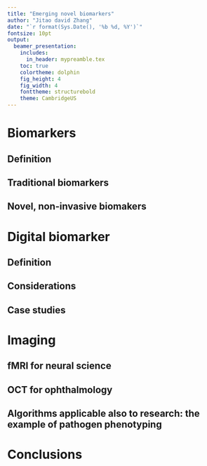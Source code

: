 ```yaml
---
title: "Emerging novel biomarkers"
author: "Jitao david Zhang"
date: "`r format(Sys.Date(), '%b %d, %Y')`"
fontsize: 10pt
output: 
  beamer_presentation:
    includes:
      in_header: mypreamble.tex
    toc: true
    colortheme: dolphin
    fig_height: 4
    fig_width: 4
    fonttheme: structurebold
    theme: CambridgeUS
---
```


# Biomarkers

## Definition

## Traditional biomarkers

## Novel, non-invasive biomakers

# Digital biomarker

## Definition

## Considerations

## Case studies

# Imaging 

## fMRI for neural science

## OCT for ophthalmology

## Algorithms applicable also to research: the example of pathogen phenotyping

# Conclusions
